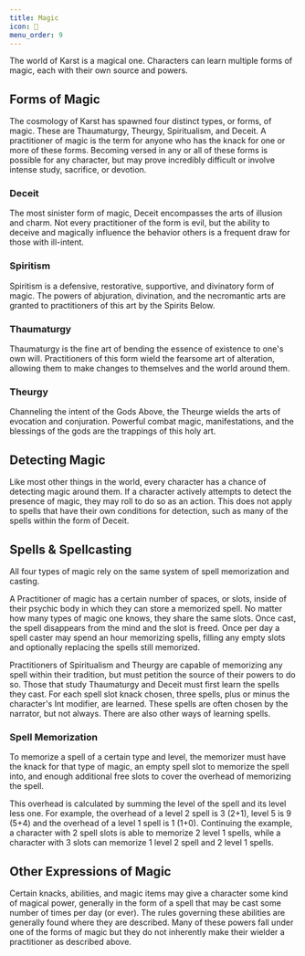 ```yaml
---
title: Magic
icon: 💫
menu_order: 9
---
```


The world of Karst is a magical one. Characters can learn multiple forms of magic, each with their own source and powers.

## Forms of Magic

The cosmology of Karst has spawned four distinct types, or forms, of magic. These are Thaumaturgy, Theurgy, Spiritualism, and Deceit. A practitioner of magic is the term for anyone who has the knack for one or more of these forms. Becoming versed in any or all of these forms is possible for any character, but may prove incredibly difficult or involve intense study, sacrifice, or devotion.

### Deceit

The most sinister form of magic, Deceit encompasses the arts of illusion and charm. Not every practitioner of the form is evil, but the ability to deceive and magically influence the behavior others is a frequent draw for those with ill-intent.

### Spiritism

Spiritism is a defensive, restorative, supportive, and divinatory form of magic. The powers of abjuration, divination, and the necromantic arts are granted to practitioners of this art by the Spirits Below.

### Thaumaturgy

Thaumaturgy is the fine art of bending the essence of existence to one's own will. Practitioners of this form wield the fearsome art of alteration, allowing them to make changes to themselves and the world around them.

### Theurgy

Channeling the intent of the Gods Above, the Theurge wields the arts of evocation and conjuration. Powerful combat magic, manifestations, and the blessings of the gods are the trappings of this holy art.

## Detecting Magic

Like most other things in the world, every character has a chance of detecting magic around them. If a character actively attempts to detect the presence of magic, they may roll to do so as an action. This does not apply to spells that have their own conditions for detection, such as many of the spells within the form of Deceit.

## Spells & Spellcasting

All four types of magic rely on the same system of spell memorization and casting.

A Practitioner of magic has a certain number of spaces, or slots, inside of their psychic body in which they can store a memorized spell. No matter how many types of magic one knows, they share the same slots. Once cast, the spell disappears from the mind and the slot is freed. Once per day a spell caster may spend an hour memorizing spells, filling any empty slots and optionally replacing the spells still memorized.

Practitioners of Spiritualism and Theurgy are capable of memorizing any spell within their tradition, but must petition the source of their powers to do so. Those that study Thaumaturgy and Deceit must first learn the spells they cast. For each spell slot knack chosen, three spells, plus or minus the character's Int modifier, are learned. These spells are often chosen by the narrator, but not always. There are also other ways of learning spells.

### Spell Memorization

To memorize a spell of a certain type and level, the memorizer must have the knack for that type of magic, an empty spell slot to memorize the spell into, and enough additional free slots to cover the overhead of memorizing the spell.

This overhead is calculated by summing the level of the spell and its level less one. For example, the overhead of a level 2 spell is 3 (2+1), level 5 is 9 (5+4) and the overhead of a level 1 spell is 1 (1+0). Continuing the example, a character with 2 spell slots is able to memorize 2 level 1 spells, while a character with 3 slots can memorize 1 level 2 spell and 2 level 1 spells.

## Other Expressions of Magic

Certain knacks, abilities, and magic items may give a character some kind of magical power, generally in the form of a spell that may be cast some number of times per day (or ever). The rules governing these abilities are generally found where they are described. Many of these powers fall under one of the forms of magic but they do not inherently make their wielder a practitioner as described above.
